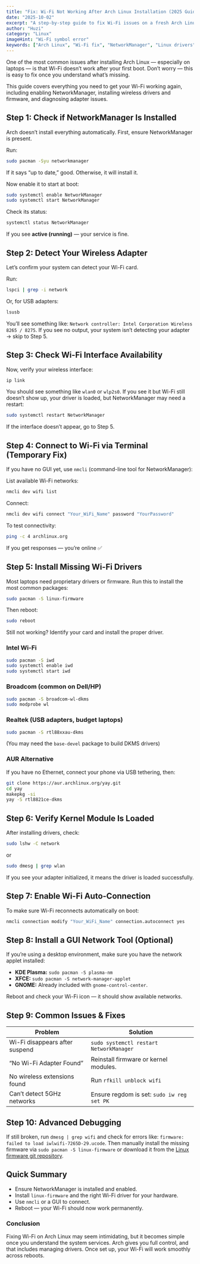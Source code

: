 ```yaml
---
title: "Fix: Wi-Fi Not Working After Arch Linux Installation (2025 Guide)"
date: "2025-10-02"
excerpt: "A step-by-step guide to fix Wi-Fi issues on a fresh Arch Linux install. Learn to enable NetworkManager, install drivers for Intel & Broadcom, and diagnose your wireless adapter."
author: "Huzi"
category: "Linux"
imageHint: "Wi-Fi symbol error"
keywords: ["Arch Linux", "Wi-Fi fix", "NetworkManager", "Linux drivers", "iwctl", "nmcli", "troubleshooting", "no internet"]
---
```


One of the most common issues after installing Arch Linux — especially on laptops — is that Wi-Fi doesn’t work after your first boot. Don’t worry — this is easy to fix once you understand what’s missing.

This guide covers everything you need to get your Wi-Fi working again, including enabling NetworkManager, installing wireless drivers and firmware, and diagnosing adapter issues.

## Step 1: Check if NetworkManager Is Installed

Arch doesn’t install everything automatically. First, ensure NetworkManager is present.

Run:
```bash
sudo pacman -Syu networkmanager
```
If it says “up to date,” good. Otherwise, it will install it.

Now enable it to start at boot:
```bash
sudo systemctl enable NetworkManager
sudo systemctl start NetworkManager
```
Check its status:
```bash
systemctl status NetworkManager
```
If you see **active (running)** — your service is fine.

## Step 2: Detect Your Wireless Adapter

Let’s confirm your system can detect your Wi-Fi card.

Run:
```bash
lspci | grep -i network
```
Or, for USB adapters:
```bash
lsusb
```
You’ll see something like: `Network controller: Intel Corporation Wireless 8265 / 8275`. If you see no output, your system isn’t detecting your adapter → skip to Step 5.

## Step 3: Check Wi-Fi Interface Availability

Now, verify your wireless interface:
```bash
ip link
```
You should see something like `wlan0` or `wlp2s0`. If you see it but Wi-Fi still doesn’t show up, your driver is loaded, but NetworkManager may need a restart:
```bash
sudo systemctl restart NetworkManager
```
If the interface doesn’t appear, go to Step 5.

## Step 4: Connect to Wi-Fi via Terminal (Temporary Fix)

If you have no GUI yet, use `nmcli` (command-line tool for NetworkManager):

List available Wi-Fi networks:
```bash
nmcli dev wifi list
```
Connect:
```bash
nmcli dev wifi connect "Your_WiFi_Name" password "YourPassword"
```
To test connectivity:
```bash
ping -c 4 archlinux.org
```
If you get responses — you’re online ✅

## Step 5: Install Missing Wi-Fi Drivers

Most laptops need proprietary drivers or firmware. Run this to install the most common packages:
```bash
sudo pacman -S linux-firmware
```
Then reboot:
```bash
sudo reboot
```
Still not working? Identify your card and install the proper driver.

### Intel Wi-Fi
```bash
sudo pacman -S iwd
sudo systemctl enable iwd
sudo systemctl start iwd
```

### Broadcom (common on Dell/HP)
```bash
sudo pacman -S broadcom-wl-dkms
sudo modprobe wl
```

### Realtek (USB adapters, budget laptops)
```bash
sudo pacman -S rtl88xxau-dkms
```
(You may need the `base-devel` package to build DKMS drivers)

### AUR Alternative
If you have no Ethernet, connect your phone via USB tethering, then:
```bash
git clone https://aur.archlinux.org/yay.git
cd yay
makepkg -si
yay -S rtl8821ce-dkms
```

## Step 6: Verify Kernel Module Is Loaded

After installing drivers, check:
```bash
sudo lshw -C network
```
or
```bash
sudo dmesg | grep wlan
```
If you see your adapter initialized, it means the driver is loaded successfully.

## Step 7: Enable Wi-Fi Auto-Connection

To make sure Wi-Fi reconnects automatically on boot:
```bash
nmcli connection modify "Your_WiFi_Name" connection.autoconnect yes
```

## Step 8: Install a GUI Network Tool (Optional)

If you’re using a desktop environment, make sure you have the network applet installed:

-   **KDE Plasma:** `sudo pacman -S plasma-nm`
-   **XFCE:** `sudo pacman -S network-manager-applet`
-   **GNOME:** Already included with `gnome-control-center`.

Reboot and check your Wi-Fi icon — it should show available networks.

## Step 9: Common Issues & Fixes

| Problem                  | Solution                                            |
| ------------------------ | --------------------------------------------------- |
| Wi-Fi disappears after suspend | `sudo systemctl restart NetworkManager`             |
| “No Wi-Fi Adapter Found”   | Reinstall firmware or kernel modules.               |
| No wireless extensions found | Run `rfkill unblock wifi`                           |
| Can’t detect 5GHz networks   | Ensure regdom is set: `sudo iw reg set PK`          |

## Step 10: Advanced Debugging

If still broken, run `dmesg | grep wifi` and check for errors like: `firmware: failed to load iwlwifi-7265D-29.ucode`. Then manually install the missing firmware via `sudo pacman -S linux-firmware` or download it from the [Linux firmware git repository](https://git.kernel.org/pub/scm/linux/kernel/git/firmware/linux-firmware.git).

## Quick Summary

-   Ensure NetworkManager is installed and enabled.
-   Install `linux-firmware` and the right Wi-Fi driver for your hardware.
-   Use `nmcli` or a GUI to connect.
-   Reboot — your Wi-Fi should now work permanently.

### Conclusion

Fixing Wi-Fi on Arch Linux may seem intimidating, but it becomes simple once you understand the system services. Arch gives you full control, and that includes managing drivers. Once set up, your Wi-Fi will work smoothly across reboots.
